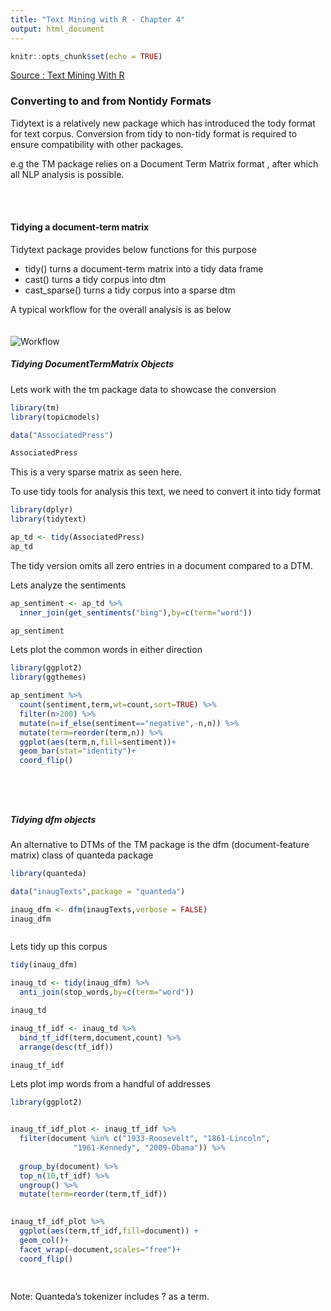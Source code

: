 ```yaml
---
title: "Text Mining with R - Chapter 4"
output: html_document
---
```


```r
knitr::opts_chunk$set(echo = TRUE)
```
[Source : Text Mining With R](http://tidytextmining.com/tidytext.html#the-unnest_tokens-function)



### Converting to and from Nontidy Formats

Tidytext is a relatively new package which has introduced the tody format for text corpus.
Conversion from tidy to non-tidy format is required to ensure compatibility with other packages.

e.g the TM package relies on a Document Term Matrix format , after which all NLP analysis is possible.

<br>
<br> 

#### Tidying a document-term matrix

Tidytext package provides below functions for this purpose  

- tidy() turns a document-term matrix into a tidy data frame  
- cast() turns a tidy corpus into dtm  
- cast_sparse() turns a tidy corpus into a sparse dtm  


A typical workflow for the overall analysis is as below  
<br>
<br>
![Workflow](format.png)



##### Tidying DocumentTermMatrix Objects


Lets work with the tm package data to showcase the conversion

```r

library(tm)
library(topicmodels)

data("AssociatedPress")

AssociatedPress


```

This is a very sparse matrix as seen here.

To use tidy tools for analysis this text, we need to convert it into tidy format


```r

library(dplyr)
library(tidytext)

ap_td <- tidy(AssociatedPress)
ap_td


```

The tidy version omits all zero entries in a document compared to a DTM.

Lets analyze the sentiments

```r


ap_sentiment <- ap_td %>% 
  inner_join(get_sentiments("bing"),by=c(term="word"))

ap_sentiment
```

Lets plot the common words in either direction


```r

library(ggplot2)
library(ggthemes)

ap_sentiment %>% 
  count(sentiment,term,wt=count,sort=TRUE) %>% 
  filter(n>200) %>% 
  mutate(n=if_else(sentiment=="negative",-n,n)) %>% 
  mutate(term=reorder(term,n)) %>% 
  ggplot(aes(term,n,fill=sentiment))+
  geom_bar(stat="identity")+
  coord_flip()
  

  



```

##### Tidying dfm objects


An alternative to DTMs of the TM package is the dfm (document-feature matrix) class of quanteda package

```r

library(quanteda)

data("inaugTexts",package = "quanteda")

inaug_dfm <- dfm(inaugTexts,verbose = FALSE)
inaug_dfm



```





Lets tidy up this corpus

```r

tidy(inaug_dfm)

inaug_td <- tidy(inaug_dfm) %>% 
  anti_join(stop_words,by=c(term="word"))

inaug_td

```




```r

inaug_tf_idf <- inaug_td %>% 
  bind_tf_idf(term,document,count) %>% 
  arrange(desc(tf_idf))

inaug_tf_idf

```



Lets plot imp words from a handful of addresses


```r

library(ggplot2)


inaug_tf_idf_plot <- inaug_tf_idf %>% 
  filter(document %in% c("1933-Roosevelt", "1861-Lincoln",
              "1961-Kennedy", "2009-Obama")) %>% 
  
  group_by(document) %>% 
  top_n(10,tf_idf) %>% 
  ungroup() %>%
  mutate(term=reorder(term,tf_idf)) 

  
inaug_tf_idf_plot %>% 
  ggplot(aes(term,tf_idf,fill=document)) +
  geom_col()+
  facet_wrap(~document,scales="free")+
  coord_flip()
  
  

```

Note: Quanteda's tokenizer includes ? as a term.





